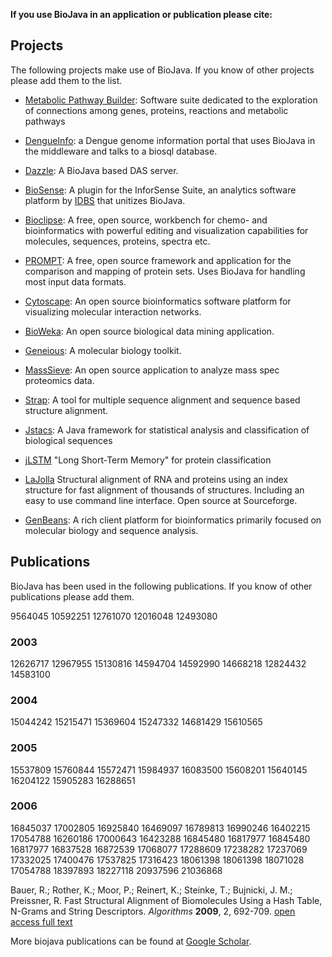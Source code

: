 '''If you use BioJava in an application or publication please cite:'''

{{Reference}}

== Projects ==
The following projects make use of BioJava. If you know of other projects please add them to the list.

* [http://www.genostar.com/ Metabolic Pathway Builder]: Software suite dedicated to the exploration of connections among genes, proteins, reactions and metabolic pathways

* [http://www.dengueinfo.org/ DengueInfo]: a Dengue genome information portal that uses BioJava in the middleware and talks to a biosql database.

* [http://www.derkholm.net/thomas/dazzle Dazzle]: A BioJava based DAS server.

* [http://www.idbs.com/InforSenseSuite/BioSense BioSense]: A plugin for the InforSense Suite, an analytics software platform by [http://www.idbs.com/ IDBS] that unitizes BioJava.

* [http://www.bioclipse.net Bioclipse]: A free, open source, workbench for chemo- and bioinformatics with powerful editing and visualization capabilities for molecules, sequences, proteins, spectra etc.

* [http://webclu.bio.wzw.tum.de/prompt PROMPT]: A free, open source framework and application for the comparison and mapping of protein sets. Uses BioJava for handling most input data formats.

* [http://www.cytoscape.org Cytoscape]: An open source bioinformatics software platform for visualizing molecular interaction networks.

* [http://www.bioweka.org BioWeka]: An open source biological data mining application.

* [http://www.biomatters.com Geneious]: A molecular biology toolkit.

* [http://www.ncbi.nlm.nih.gov/staff/slottad/MassSieve/ MassSieve]: An open source application to analyze mass spec proteomics data.

* [http://www.charite.de/bioinf/strap/ Strap]: A tool for multiple sequence alignment and sequence based structure alignment.

* [http://www.jstacs.de Jstacs]: A Java framework for statistical analysis and classification of biological sequences

* [http://www.bioinf.jku.at/software/LSTM_protein/ jLSTM] "Long Short-Term Memory" for protein classification 

* [http://lajolla.sourceforge.net LaJolla] Structural alignment of RNA and proteins using an index structure for fast alignment of thousands of structures. Including an easy to use command line interface. Open source at Sourceforge.

* [http://www.geneinfinity.org/genbeans/index.html GenBeans]: A rich client platform for bioinformatics primarily focused on molecular biology and sequence analysis.

== Publications ==
BioJava has been used in the following publications. If you know of other publications please add them.

<pubmed name="hidalgo1998"> 9564045 </pubmed>
<pubmed name="jacobs2000">10592251 </pubmed>
<pubmed name="xie2000">12761070</pubmed>
<pubmed> 12016048</pubmed>
<pubmed> 12493080 </pubmed>

===2003=== 

<pubmed > 12626717</pubmed>
<pubmed > 12967955 </pubmed>
<pubmed > 15130816 </pubmed>
<pubmed > 14594704 </pubmed>
<pubmed > 14592990 </pubmed>
<pubmed > 14668218</pubmed>
<pubmed > 12824432 </pubmed>
<pubmed > 14583100</pubmed>

=== 2004 ===

<pubmed > 15044242 </pubmed>
<pubmed > 15215471 </pubmed>
<pubmed > 15369604 </pubmed>
<pubmed > 15247332 </pubmed>
<pubmed > 14681429 </pubmed>
<pubmed > 15610565 </pubmed>

=== 2005 ===

<pubmed > 15537809</pubmed>
<pubmed > 15760844</pubmed>
<pubmed > 15572471 </pubmed>
<pubmed > 15984937 </pubmed>
<pubmed > 16083500 </pubmed>
<pubmed > 15608201 </pubmed>
<pubmed > 15640145 </pubmed>
<pubmed > 16204122 </pubmed>
<pubmed > 15905283 </pubmed>
<pubmed > 16288651 </pubmed>

=== 2006 ===
<pubmed > 16845037 </pubmed>
<pubmed > 17002805 </pubmed>
<pubmed > 16925840 </pubmed>
<pubmed > 16469097</pubmed>
<pubmed > 16789813</pubmed>
<pubmed > 16990246</pubmed>
<pubmed >  16402215</pubmed>
<pubmed > 17054788 </pubmed>
<pubmed > 16260186 </pubmed>
<pubmed > 17000643</pubmed>
<pubmed >  16423288</pubmed>
<pubmed > 16845480 </pubmed>
<pubmed > 16817977 </pubmed>
<pubmed > 16845480</pubmed>
<pubmed > 16817977</pubmed>
<pubmed > 16837528</pubmed>
<pubmed > 16872539</pubmed>
<pubmed > 17068077</pubmed>
<pubmed > 17288609 </pubmed>
<pubmed > 17238282</pubmed>
<pubmed > 17237069 </pubmed>
<pubmed > 17332025</pubmed>
<pubmed > 17400476</pubmed>
<pubmed > 17537825</pubmed>
<pubmed > 17316423</pubmed>
<pubmed > 18061398</pubmed>
<pubmed name="zajac2008">18061398</pubmed>
<pubmed name="vernikos2008">18071028</pubmed>
<pubmed name="liang2008">17054788</pubmed>
<pubmed name="chalk2008">18397893</pubmed>
<pubmed name="gront2008">18227118</pubmed>
<pubmed name="Prlic2010"> 20937596 </pubmed>
<pubmed name="Rose2011">21036868</pubmed>


Bauer, R.; Rother, K.; Moor, P.; Reinert, K.; Steinke, T.; Bujnicki, J. M.; Preissner, R. 
Fast Structural Alignment of Biomolecules Using a Hash Table, N-Grams and String Descriptors. ''Algorithms'' '''2009''', 2, 692-709. 
[http://www.mdpi.com/1999-4893/2/2/692 open access full text]

More biojava publications can be found at [http://scholar.google.com/scholar?q=biojava Google Scholar].